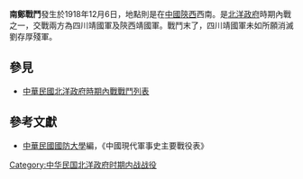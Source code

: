 {{Expand|time=2008-02-18}}
{{Infobox Military Conflict|
campaign=|
image=|
caption=|
conflict=南鄭戰鬥|
date=1918年12月6日|
place=[[中國|中國]][[陝西|陝西]]西南省境|
result=四川靖國軍追擊劉存厚|
combatant1=四川靖國軍|
combatant2=陝西靖國軍| 
commander1=[[熊克武|熊克武]]|
commander2=－|
strength1=|
strength2=|
casualties1=|
casualties2=|
}}
'''南鄭戰鬥'''發生於1918年12月6日，地點則是在[[中國|中國]][[陝西|陝西]]西南。是[[北洋政府|北洋政府]]時期內戰之一，交戰兩方為四川靖國軍及陝西靖國軍。戰鬥末了，四川靖國軍未如所願消滅劉存厚殘軍。
==參見==
*[[中華民國北洋政府時期內戰戰鬥列表|中華民國北洋政府時期內戰戰鬥列表]]
==參考文獻==
*[[中華民國|中華民國]][[國防大學_(臺灣)|國防大學]]編，《中國現代軍事史主要戰役表》

[[Category:中华民国北洋政府时期内战战役|Category:中华民国北洋政府时期内战战役]]